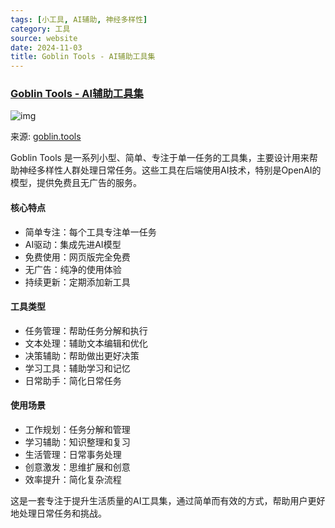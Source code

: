 ```yaml
---
tags: [小工具, AI辅助, 神经多样性]
category: 工具
source: website
date: 2024-11-03
title: Goblin Tools - AI辅助工具集
---
```


### [Goblin Tools - AI辅助工具集](https://goblin.tools/About)

![img](https://img.mengpeng.tech/i/2024/11/28/6748683ab853d.webp)

来源: [goblin.tools](https://goblin.tools/About)

Goblin Tools 是一系列小型、简单、专注于单一任务的工具集，主要设计用来帮助神经多样性人群处理日常任务。这些工具在后端使用AI技术，特别是OpenAI的模型，提供免费且无广告的服务。

#### 核心特点
- 简单专注：每个工具专注单一任务
- AI驱动：集成先进AI模型
- 免费使用：网页版完全免费
- 无广告：纯净的使用体验
- 持续更新：定期添加新工具

#### 工具类型
- 任务管理：帮助任务分解和执行
- 文本处理：辅助文本编辑和优化
- 决策辅助：帮助做出更好决策
- 学习工具：辅助学习和记忆
- 日常助手：简化日常任务

#### 使用场景
- 工作规划：任务分解和管理
- 学习辅助：知识整理和复习
- 生活管理：日常事务处理
- 创意激发：思维扩展和创意
- 效率提升：简化复杂流程

这是一套专注于提升生活质量的AI工具集，通过简单而有效的方式，帮助用户更好地处理日常任务和挑战。 